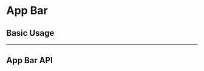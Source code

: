 
<Meta of={AppBarStories} />

# App Bar

## Basic Usage

<Canvas
	withAppBar={true}
	of={AppBarStories.BasicUsage}
/>

---

## App Bar API

<div style={{ marginTop: '30px' }}>

</div>
